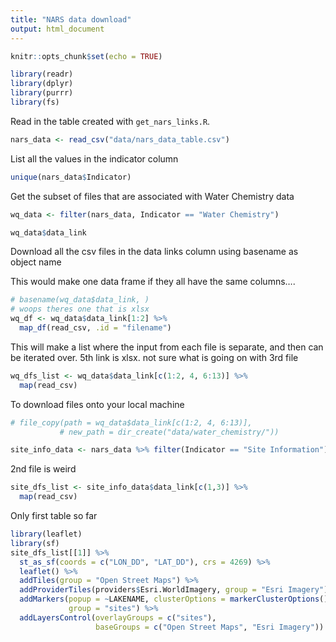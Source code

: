 ```yaml
---
title: "NARS data download"
output: html_document
---
```


```r
knitr::opts_chunk$set(echo = TRUE)
```

```r
library(readr)
library(dplyr)
library(purrr)
library(fs)
```

Read in the table created with `get_nars_links.R`. 

```r
nars_data <- read_csv("data/nars_data_table.csv")
```

List all the values in the indicator column

```r
unique(nars_data$Indicator)
```

Get the subset of files that are associated with Water Chemistry data

```r
wq_data <- filter(nars_data, Indicator == "Water Chemistry")
```

```r
wq_data$data_link
```
Download all the csv files in the data links column using basename as object name

This would make one data frame if they all have the same columns....
```r
# basename(wq_data$data_link, )
# woops theres one that is xlsx
wq_df <- wq_data$data_link[1:2] %>%
  map_df(read_csv, .id = "filename")
```

This will make a list where the input from each file is separate, and then can be iterated over. 5th link is xlsx. not sure what is going on with 3rd file

```r
wq_dfs_list <- wq_data$data_link[c(1:2, 4, 6:13)] %>%
  map(read_csv)
```

To download files onto your local machine

```r
# file_copy(path = wq_data$data_link[c(1:2, 4, 6:13)], 
           # new_path = dir_create("data/water_chemistry/"))
```

```r
site_info_data <- nars_data %>% filter(Indicator == "Site Information")
```

2nd file is weird

```r
site_dfs_list <- site_info_data$data_link[c(1,3)] %>%
  map(read_csv)
```

Only first table so far
```r
library(leaflet)
library(sf)
site_dfs_list[[1]] %>%
  st_as_sf(coords = c("LON_DD", "LAT_DD"), crs = 4269) %>%
  leaflet() %>%
  addTiles(group = "Open Street Maps") %>%
  addProviderTiles(providers$Esri.WorldImagery, group = "Esri Imagery") %>%
  addMarkers(popup = ~LAKENAME, clusterOptions = markerClusterOptions(),
             group = "sites") %>%
  addLayersControl(overlayGroups = c("sites"), 
                   baseGroups = c("Open Street Maps", "Esri Imagery"))
  
```


